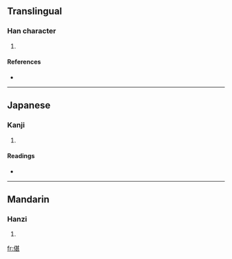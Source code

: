 ==Translingual==

===Han character===
{{Han char|rn=9|rad=人|as=09|sn=11|four=2421<sub>1</sub>|canj=人廿一女 (OTMV)}}

# {{defn|Han|sort=人09}}

====References====
* {{Han ref|kx=0111.060|dkj=00870|hdz=10186.140|uh=5061|ud=20577|bh=D44E|bd=54350}}

----

==Japanese==

===Kanji===
{{ja-kanji|grade=|rs=人09}}

# {{defn|Japanese|sort=人09}}

====Readings====
* {{ja-readings|on=[[たん]] (tan), [[だ]] (da)|kun=[[そろってすすむ]] (sorottesusumu), [[ととのったさま]] (totonottasama)}}

----

==Mandarin==

===Hanzi===
{{cmn-hanzi|pin=[[zhàn]] ([[zhan4]])|wg=chan<sup>4</sup>}}

# {{defn|Mandarin|sort=人09}}

[[fr:偡]]